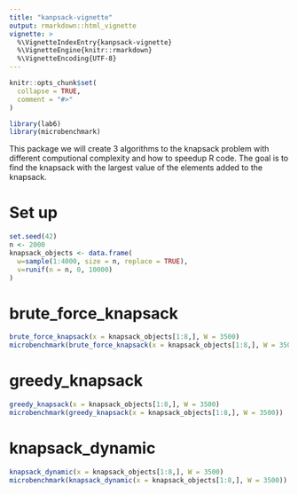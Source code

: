 ```yaml
---
title: "kanpsack-vignette"
output: rmarkdown::html_vignette
vignette: >
  %\VignetteIndexEntry{kanpsack-vignette}
  %\VignetteEngine{knitr::rmarkdown}
  %\VignetteEncoding{UTF-8}
---
```


```r
knitr::opts_chunk$set(
  collapse = TRUE,
  comment = "#>"
)
```

```r
library(lab6)
library(microbenchmark)
```


This package we will create 3 algorithms to the knapsack problem with different computional
complexity and how to speedup R code. The goal is to find the knapsack with the largest value of the elements added to the knapsack.

# Set up
```r
set.seed(42)
n <- 2000
knapsack_objects <- data.frame(
  w=sample(1:4000, size = n, replace = TRUE),
  v=runif(n = n, 0, 10000)
)
```

# brute_force_knapsack

```r
brute_force_knapsack(x = knapsack_objects[1:8,], W = 3500)
microbenchmark(brute_force_knapsack(x = knapsack_objects[1:8,], W = 3500))
```


# greedy_knapsack
```r
greedy_knapsack(x = knapsack_objects[1:8,], W = 3500)
microbenchmark(greedy_knapsack(x = knapsack_objects[1:8,], W = 3500))
```


# knapsack_dynamic
```r
knapsack_dynamic(x = knapsack_objects[1:8,], W = 3500)
microbenchmark(knapsack_dynamic(x = knapsack_objects[1:8,], W = 3500))
```
